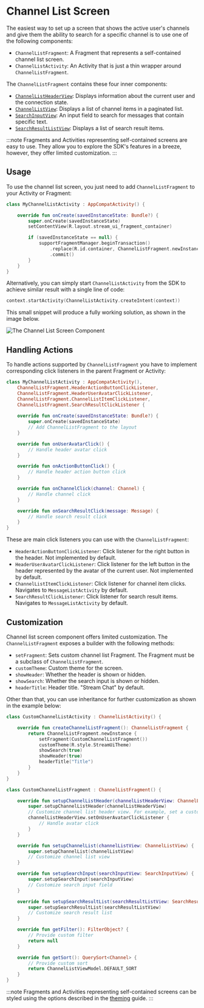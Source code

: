 # Channel List Screen

The easiest way to set up a screen that shows the active user's channels and give them the ability to search for a specific channel is to use one of the following components:

* `ChannelListFragment`: A Fragment that represents a self-contained channel list screen.
* `ChannelListActivity`: An Activity that is just a thin wrapper around `ChannelListFragment`.

The `ChannelListFragment` contains these four inner components:

* [`ChannelListHeaderView`](03-channel-list-header.mdx): Displays information about the current user and the connection state.
* [`ChannelListView`](02-channel-list.mdx): Displays a list of channel items in a paginated list.
* [`SearchInputView`](../05-utility-components/03-search-view.mdx): An input field to search for messages that contain specific text.
* [`SearchResultListView`](../05-utility-components/03-search-view.mdx): Displays a list of search result items.

:::note
Fragments and Activities representing self-contained screens are easy to use. They allow you to explore the SDK's features in a breeze, however, they offer limited customization.
:::

## Usage

To use the channel list screen, you just need to add `ChannelListFragment` to your Activity or Fragment:

```kotlin
class MyChannelListActivity : AppCompatActivity() {

    override fun onCreate(savedInstanceState: Bundle?) {
        super.onCreate(savedInstanceState)
        setContentView(R.layout.stream_ui_fragment_container)

        if (savedInstanceState == null) {
            supportFragmentManager.beginTransaction()
                .replace(R.id.container, ChannelListFragment.newInstance())
                .commit()
        }
    }
}
```

Alternatively, you can simply start `ChannelListActivity` from the SDK to achieve similar result with a single line of code:

```kotlin
context.startActivity(ChannelListActivity.createIntent(context))
```

This small snippet will produce a fully working solution, as shown in the image below.

![The Channel List Screen Component](../../assets/channel_list_screen.png)

## Handling Actions

To handle actions supported by `ChannelListFragment` you have to implement corresponding click listeners in the parent Fragment or Activity:

```kotlin
class MyChannelListActivity : AppCompatActivity(), 
    ChannelListFragment.HeaderActionButtonClickListener,
    ChannelListFragment.HeaderUserAvatarClickListener, 
    ChannelListFragment.ChannelListItemClickListener,
    ChannelListFragment.SearchResultClickListener {
  
    override fun onCreate(savedInstanceState: Bundle?) {
        super.onCreate(savedInstanceState)
        // Add ChannelListFragment to the layout
    }

    override fun onUserAvatarClick() {
        // Handle header avatar click
    }

    override fun onActionButtonClick() {
        // Handle header action button click
    }

    override fun onChannelClick(channel: Channel) {
        // Handle channel click
    }

    override fun onSearchResultClick(message: Message) {
        // Handle search result click
    }
}
```

These are main click listeners you can use with the `ChannelListFragment`:

* `HeaderActionButtonClickListener`: Click listener for the right button in the header. Not implemented by default.
* `HeaderUserAvatarClickListener`: Click listener for the left button in the header represented by the avatar of the current user. Not implemented by default.
* `ChannelListItemClickListener`: Click listener for channel item clicks. Navigates to `MessageListActivity` by default.
* `SearchResultClickListener`: Click listener for search result items. Navigates to `MessageListActivity` by default.

## Customization

Channel list screen component offers limited customization. The `ChannelListFragment` exposes a builder with the following methods: 

* `setFragment`: Sets custom channel list Fragment. The Fragment must be a subclass of `ChannelListFragment`.
* `customTheme`: Custom theme for the screen.
* `showHeader`: Whether the header is shown or hidden.
* `showSearch`: Whether the search input is shown or hidden.
* `headerTitle`: Header title. "Stream Chat" by default.

Other than that, you can use inheritance for further customization as shown in the example below:

```kotlin
class CustomChannelListActivity : ChannelListActivity() {

    override fun createChannelListFragment(): ChannelListFragment {
        return ChannelListFragment.newInstance { 
            setFragment(CustomChannelListFragment())
            customTheme(R.style.StreamUiTheme)
            showSearch(true)
            showHeader(true)
            headerTitle("Title")
        }
    }
}

class CustomChannelListFragment : ChannelListFragment() {

    override fun setupChannelListHeader(channelListHeaderView: ChannelListHeaderView) {
        super.setupChannelListHeader(channelListHeaderView)
        // Customize channel list header view. For example, set a custom avatar click listener:
        channelListHeaderView.setOnUserAvatarClickListener {
            // Handle avatar click
        }
    }

    override fun setupChannelList(channelListView: ChannelListView) {
        super.setupChannelList(channelListView)
        // Customize channel list view
    }

    override fun setupSearchInput(searchInputView: SearchInputView) {
        super.setupSearchInput(searchInputView)
        // Customize search input field
    }

    override fun setupSearchResultList(searchResultListView: SearchResultListView) {
        super.setupSearchResultList(searchResultListView)
        // Customize search result list
    }

    override fun getFilter(): FilterObject? {
        // Provide custom filter
        return null
    }

    override fun getSort(): QuerySort<Channel> {
        // Provide custom sort
        return ChannelListViewModel.DEFAULT_SORT
    }
}
```

:::note
Fragments and Activities representing self-contained screens can be styled using the options described in the [theming](../02-general-customization/01-theming.mdx) guide.
:::
